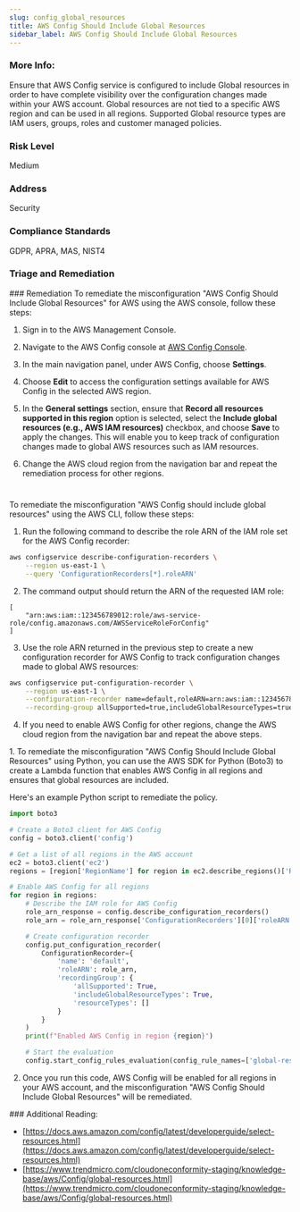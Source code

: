 ```yaml
---
slug: config_global_resources
title: AWS Config Should Include Global Resources
sidebar_label: AWS Config Should Include Global Resources
---
```


### More Info:

Ensure that AWS Config service is configured to include Global resources in order to have complete visibility over the configuration changes made within your AWS account. Global resources are not tied to a specific AWS region and can be used in all regions. Supported Global resource types are IAM users, groups, roles and customer managed policies.

### Risk Level

Medium

### Address

Security

### Compliance Standards

GDPR, APRA, MAS, NIST4

### Triage and Remediation

<Tabs>
<Tab title='Remediation'>
### Remediation

<AccordionGroup>
<Accordion title='Using Console' defaultOpen='true'>
To remediate the misconfiguration "AWS Config Should Include Global Resources" for AWS using the AWS console, follow these steps:

1. Sign in to the AWS Management Console.

2. Navigate to the AWS Config console at [AWS Config Console](https://console.aws.amazon.com/config/).

3. In the main navigation panel, under AWS Config, choose **Settings**.

4. Choose **Edit** to access the configuration settings available for AWS Config in the selected AWS region.

5. In the **General settings** section, ensure that **Record all resources supported in this region** option is selected, select the **Include global resources (e.g., AWS IAM resources)** checkbox, and choose **Save** to apply the changes. This will enable you to keep track of configuration changes made to global AWS resources such as IAM resources.

6. Change the AWS cloud region from the navigation bar and repeat the remediation process for other regions.

#

</Accordion>

<Accordion title='Using CLI'>
To remediate the misconfiguration "AWS Config should include global resources" using the AWS CLI, follow these steps:

1. Run the following command to describe the role ARN of the IAM role set for the AWS Config recorder:

```bash
aws configservice describe-configuration-recorders \
    --region us-east-1 \
    --query 'ConfigurationRecorders[*].roleARN'
```

2. The command output should return the ARN of the requested IAM role:

```
[
	"arn:aws:iam::123456789012:role/aws-service-role/config.amazonaws.com/AWSServiceRoleForConfig"
]
```

3. Use the role ARN returned in the previous step to create a new configuration recorder for AWS Config to track configuration changes made to global AWS resources:

```bash
aws configservice put-configuration-recorder \
    --region us-east-1 \
    --configuration-recorder name=default,roleARN=arn:aws:iam::123456789012:role/aws-service-role/config.amazonaws.com/AWSServiceRoleForConfig \
    --recording-group allSupported=true,includeGlobalResourceTypes=true
```

4. If you need to enable AWS Config for other regions, change the AWS cloud region from the navigation bar and repeat the above steps.

</Accordion>

<Accordion title='Using Python'>
1. To remediate the misconfiguration "AWS Config Should Include Global Resources" using Python, you can use the AWS SDK for Python (Boto3) to create a Lambda function that enables AWS Config in all regions and ensures that global resources are included.

Here's an example Python script to remediate the policy.

```python
import boto3

# Create a Boto3 client for AWS Config
config = boto3.client('config')

# Get a list of all regions in the AWS account
ec2 = boto3.client('ec2')
regions = [region['RegionName'] for region in ec2.describe_regions()['Regions']]

# Enable AWS Config for all regions
for region in regions:
    # Describe the IAM role for AWS Config
    role_arn_response = config.describe_configuration_recorders()
    role_arn = role_arn_response['ConfigurationRecorders'][0]['roleARN']

    # Create configuration recorder
    config.put_configuration_recorder(
        ConfigurationRecorder={
            'name': 'default',
            'roleARN': role_arn,
            'recordingGroup': {
                'allSupported': True,
                'includeGlobalResourceTypes': True,
                'resourceTypes': []
            }
        }
    )
    print(f"Enabled AWS Config in region {region}")

    # Start the evaluation
    config.start_config_rules_evaluation(config_rule_names=['global-resources'])
```

2. Once you run this code, AWS Config will be enabled for all regions in your AWS account, and the misconfiguration "AWS Config Should Include Global Resources" will be remediated.

</Accordion>

</AccordionGroup>
</Tab>
</Tabs>
### Additional Reading:

- [https://docs.aws.amazon.com/config/latest/developerguide/select-resources.html](https://docs.aws.amazon.com/config/latest/developerguide/select-resources.html)
- [https://www.trendmicro.com/cloudoneconformity-staging/knowledge-base/aws/Config/global-resources.html](https://www.trendmicro.com/cloudoneconformity-staging/knowledge-base/aws/Config/global-resources.html)
